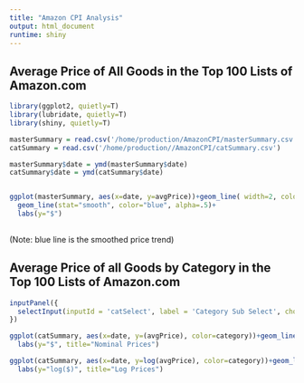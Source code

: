 ```yaml
---
title: "Amazon CPI Analysis"
output: html_document
runtime: shiny
---
```


## Average Price of All Goods in the Top 100 Lists of Amazon.com

```r
library(ggplot2, quietly=T)
library(lubridate, quietly=T)
library(shiny, quietly=T)

masterSummary = read.csv('/home/production/AmazonCPI/masterSummary.csv')
catSummary = read.csv('/home/production//AmazonCPI/catSummary.csv')

masterSummary$date = ymd(masterSummary$date)
catSummary$date = ymd(catSummary$date)


ggplot(masterSummary, aes(x=date, y=avgPrice))+geom_line( width=2, color="black")+
  geom_line(stat="smooth", color="blue", alpha=.5)+
  labs(y="$")
  
```

(Note: blue line is the smoothed price trend)

## Average Price of all Goods by Category in the Top 100 Lists of Amazon.com

```r

inputPanel({
  selectInput(inputId = 'catSelect', label = 'Category Sub Select', choices = unique(catSummary$category), selected = unique(catSummary$category), multiple = T)
})

ggplot(catSummary, aes(x=date, y=(avgPrice), color=category))+geom_line()+
  labs(y="$", title="Nominal Prices")

ggplot(catSummary, aes(x=date, y=log(avgPrice), color=category))+geom_line()+
  labs(y="log($)", title="Log Prices")

```